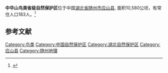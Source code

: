 '''中华山鸟类省级自然保护区'''位于中国[[湖北省|湖北省]][[随州市|随州市]][[应山县|应山县]], 面积10,580公顷，有常住人口183人。<ref>{{cite book |author1=汪正祥 |title=湖北中华山鸟类自然保护区综合科学考察报告 |date=2017 |publisher=湖北大学出版社 |location=武汉}}</ref>

==参考文献==
{{reflist}}

[[Category:鸟类|Category:鸟类]]
[[Category:中国自然保护区|Category:中国自然保护区]]
[[Category:湖北自然保护区|Category:湖北自然保护区]]
[[Category:应山县|Category:应山县]]
[[Category:随州地理|Category:随州地理]]